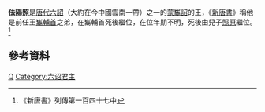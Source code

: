 '''佉陽照'''是[[唐代|唐代]][[六詔|六詔]]（大約在今中國雲南一帶）之一的[[蒙雟詔|蒙雟詔]]的王，《[[新唐書|新唐書]]》稱他是前任王[[雟輔首|雟輔首]]之弟，在雟輔首死後繼位，在位年期不明，死後由兒子[[照原|照原]]繼位。<ref>《新唐書》列傳第一百四十七中</ref>

{{start box}}
{{s-before|[[雟輔首|雟輔首]]}}
{{s-title|[[六詔|六詔]][[蒙雟詔|蒙雟詔]]王}}
{{s-after|[[照原|照原]]}}
{{end box}}

==參考資料==
<div class="references-small">
<references/>
</div>
{{六詔君主}}
[[Category:唐朝人|Q]]
[[Category:六诏君主|Category:六诏君主]]